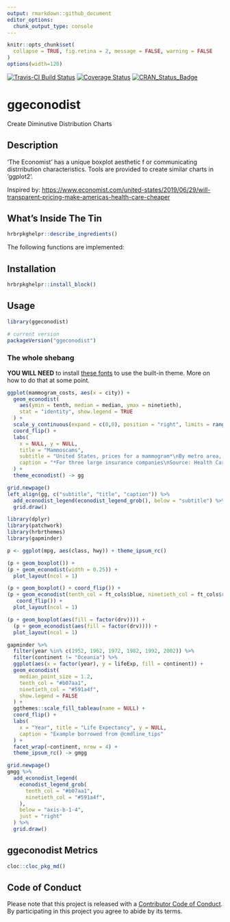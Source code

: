 ```yaml
---
output: rmarkdown::github_document
editor_options: 
  chunk_output_type: console
---
```

```r
knitr::opts_chunk$set(
  collapse = TRUE, fig.retina = 2, message = FALSE, warning = FALSE
)
options(width=120)
```

[![Travis-CI Build Status](https://travis-ci.org/hrbrmstr/ggeconodist.svg?branch=master)](https://travis-ci.org/hrbrmstr/ggeconodist) 
[![Coverage Status](https://codecov.io/gh/hrbrmstr/ggeconodist/branch/master/graph/badge.svg)](https://codecov.io/gh/hrbrmstr/ggeconodist)
[![CRAN_Status_Badge](https://www.r-pkg.org/badges/version/ggeconodist)](https://cran.r-project.org/package=ggeconodist)

# ggeconodist

Create Diminutive Distribution Charts

## Description

'The Economist' has a unique boxplot aesthetic f or
communicating distrribution characteristics. Tools are provided
to create similar charts in 'ggplot2'.

Inspired by: <https://www.economist.com/united-states/2019/06/29/will-transparent-pricing-make-americas-health-care-cheaper>

## What's Inside The Tin

```r
hrbrpkghelpr::describe_ingredients()
```

The following functions are implemented:

## Installation

```r
hrbrpkghelpr::install_block()
```

## Usage

```r
library(ggeconodist)

# current version
packageVersion("ggeconodist")

```

### The whole shebang

**YOU WILL NEED** to install [these fonts](https://github.com/economist-components/component-typography) to use the built-in theme. More on how to do that at some point.

```r
ggplot(mammogram_costs, aes(x = city)) +
  geom_econodist(
    aes(ymin = tenth, median = median, ymax = ninetieth),
    stat = "identity", show.legend = TRUE
  ) +
  scale_y_continuous(expand = c(0,0), position = "right", limits = range(0, 800)) +
  coord_flip() +
  labs(
    x = NULL, y = NULL,
    title = "Mammoscams",
    subtitle = "United States, prices for a mammogram*\nBy metro area, 2016, $",
    caption = "*For three large insurance companies\nSource: Health Care Cost Institute"
  ) +
  theme_econodist() -> gg

grid.newpage()
left_align(gg, c("subtitle", "title", "caption")) %>% 
  add_econodist_legend(econodist_legend_grob(), below = "subtitle") %>% 
  grid.draw()
```

```r
library(dplyr)
library(patchwork)
library(hrbrthemes)
library(gapminder)

p <- ggplot(mpg, aes(class, hwy)) + theme_ipsum_rc()

(p + geom_boxplot()) +
(p + geom_econodist(width = 0.25)) +
  plot_layout(ncol = 1)

(p + geom_boxplot() + coord_flip()) +
(p + geom_econodist(tenth_col = ft_cols$blue, ninetieth_col = ft_cols$red) +
   coord_flip()) +
  plot_layout(ncol = 1)

(p + geom_boxplot(aes(fill = factor(drv)))) +
  (p + geom_econodist(aes(fill = factor(drv)))) +
  plot_layout(ncol = 1)
```

```r
gapminder %>%
  filter(year %in% c(1952, 1962, 1972, 1982, 1992, 2002)) %>%
  filter(continent != "Oceania") %>%
  ggplot(aes(x = factor(year), y = lifeExp, fill = continent)) +
  geom_econodist(
    median_point_size = 1.2,
    tenth_col = "#b07aa1",
    ninetieth_col = "#591a4f",
    show.legend = FALSE
  ) +
  ggthemes::scale_fill_tableau(name = NULL) +
  coord_flip() +
  labs(
    x = "Year", title = "Life Expectancy", y = NULL,
    caption = "Example borrowed from @cmdline_tips"
  ) +
  facet_wrap(~continent, nrow = 4) +
  theme_ipsum_rc() -> gmgg

grid.newpage()
gmgg %>% 
  add_econodist_legend(
    econodist_legend_grob(
      tenth_col = "#b07aa1",
      ninetieth_col = "#591a4f",
    ), 
    below = "axis-b-1-4", 
    just = "right"
  ) %>% 
  grid.draw()
```

## ggeconodist Metrics

```r
cloc::cloc_pkg_md()
```

## Code of Conduct

Please note that this project is released with a [Contributor Code of Conduct](CONDUCT.md). 
By participating in this project you agree to abide by its terms.
